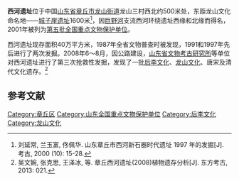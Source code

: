 {{全国重点文物保护单位
|名称 = 西河遗址
|图片 =
|所在 = [[山东省|山东省]][[章丘市|章丘市]]
|分类 = 古遗址
|时代 = 新石器时代
|编号 = [[第五批全国重点文物保护单位|第五批]]第58项
|登录 = 2001年6月25日
}}
'''西河遗址'''位于中国[[山东省|山东省]][[章丘市|章丘市]][[龙山街道_(章丘市)|龙山街道]]龙山三村西北约500米处，东距龙山文化命名地——[[城子崖遗址|城子崖遗址]]1600米<ref>刘延常, 兰玉富, 佟佩华. 山东章丘市西河新石器时代遗址 1997 年的发掘[J]. 考古, 2000 (10): 15-28.</ref>，因[[巨野河|巨野河]]支流西河环绕遗址西缘和北缘而得名，2001年被列为[[第五批全国重点文物保护单位|第五批全国重点文物保护单位]]。

西河遗址现存面积40万平方米，1987年全省文物普查时被发现，1991和1997年先后进行了两次发掘。2008年6～8月，因公路建设，[[山东省文物考古研究所|山东省文物考古研究所]]等单位对西河遗址进行了第三次抢救性发掘，发现了一批[[后李文化|后李文化]]、[[龙山文化|龙山文化]]、唐宋及清代文化遗存。<ref>吴文婉, 张克思, 王泽冰, 等. 章丘西河遗址(2008)植物遗存分析[J]. 东方考古, 2013: 021.</ref>

==参考文献==
{{reflist}}

{{山东全国重点文物保护单位}}

{{DEFAULTSORT:X}}
[[Category:章丘区|Category:章丘区]]
[[Category:山东全国重点文物保护单位|Category:山东全国重点文物保护单位]]
[[Category:后李文化|Category:后李文化]]
[[Category:龙山文化|Category:龙山文化]]